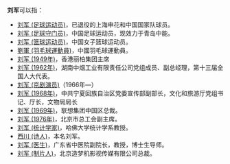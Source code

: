 '''刘军'''可以指：
* [[刘军_(足球运动员)|刘军 (足球运动员)]]，已退役的上海申花和中国国家队球员。
* [[刘军_(足球守门员)|刘军 (足球守门员)]]，中国足球运动员，现效力于青岛中能。
* [[刘军_(篮球运动员)|刘军 (篮球运动员)]]，中国女子篮球运动员。
* [[劉軍_(羽毛球運動員)|劉軍 (羽毛球運動員)]]，中國羽毛球運動員。
* [[刘军_(1949年)|刘军 (1949年)]]，香港丽柏集团主席
* [[刘军_(1962年)|刘军 (1962年)]]，湖南中烟工业有限责任公司党组成员、副总经理，第十三届全国人大代表。
* [[刘军_(京剧演员)|刘军 (京剧演员)]]（1966年—）
* [[刘军_(1968年)|刘军 (1968年)]]，中共宁夏回族自治区党委宣传部副部长，文化和旅游厅党组书记、厅长，文物局局长 
* [[刘军_(1969年)|刘军 (1969年)]]，联想集团中国区总裁。
* [[刘军_(1976年)|刘军 (1976年)]]，北京市总工会副主席。
* [[刘军_(统计学家)|刘军 (统计学家)]]，哈佛大学统计学系教授。
* [[西川_(诗人)|西川 (诗人)]]，本名刘军。
* [[刘军_(医生)|刘军 (医生)]]，广东省中医院副院长，教授，博士生导师。
* [[刘军_(制片人)|刘军 (制片人)]]，北京造梦机影视传媒有限公司总裁。

{{消歧义|J军|Cat=二字刘姓人名消歧义}}
